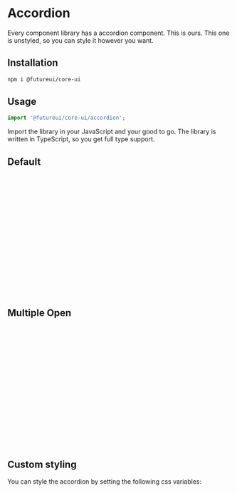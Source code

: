

<Meta of={AccordionStories} />

# Accordion

Every component library has a accordion component. This is ours. This one is unstyled, so you can style it however you want.

## Installation

```bash
npm i @futureui/core-ui
```

## Usage

```ts
import '@futureui/core-ui/accordion';
```

Import the library in your JavaScript and your good to go. The library is written in TypeScript, so you get full type support.


## Default
<Canvas of={AccordionStories.OneOpen} />

```html
<fu-core-accordion>
    <fu-core-accordion-item>
        <fu-core-accordion-header><h2>Accordion Header 1</h2></fu-core-accordion-header>
        <fu-core-accordion-content>Accordion Content 1</fu-core-accordion-content>
    </fu-core-accordion-item>
    <fu-core-accordion-item>
        <fu-core-accordion-header><h2>Accordion Header 2</h2></fu-core-accordion-header>
        <fu-core-accordion-content>Accordion Content 2</fu-core-accordion-content>
    </fu-core-accordion-item>
    <fu-core-accordion-item>
        <fu-core-accordion-header><h2>Accordion Header 3</h2></fu-core-accordion-header>
        <fu-core-accordion-content>Accordion Content 3</fu-core-accordion-content>
    </fu-core-accordion-item>
    <fu-core-accordion-item>
        <fu-core-accordion-header><h2>Accordion Header 4</h2></fu-core-accordion-header>
        <fu-core-accordion-content>Accordion Content 4</fu-core-accordion-content>
    </fu-core-accordion-item>
</fu-core-accordion> 
```

## Multiple Open
<Canvas of={AccordionStories.MultipleOpen} />

```html
<fu-core-accordion allow-multiple="true">
    <fu-core-accordion-item>
        <fu-core-accordion-header><h2>Accordion Header 1</h2></fu-core-accordion-header>
        <fu-core-accordion-content>Accordion Content 1</fu-core-accordion-content>
    </fu-core-accordion-item>
    <fu-core-accordion-item>
        <fu-core-accordion-header><h2>Accordion Header 2</h2></fu-core-accordion-header>
        <fu-core-accordion-content>Accordion Content 2</fu-core-accordion-content>
    </fu-core-accordion-item>
    <fu-core-accordion-item>
        <fu-core-accordion-header><h2>Accordion Header 3</h2></fu-core-accordion-header>
        <fu-core-accordion-content>Accordion Content 3</fu-core-accordion-content>
    </fu-core-accordion-item>
    <fu-core-accordion-item>
        <fu-core-accordion-header><h2>Accordion Header 4</h2></fu-core-accordion-header>
        <fu-core-accordion-content>Accordion Content 4</fu-core-accordion-content>
    </fu-core-accordion-item>
</fu-core-accordion> 
```

## Custom styling

You can style the accordion by setting the following css variables:

```css	
:root {
	--core-accordion-content-closed-padding: 0;
	--core-accordion-content-closed-margin: 0;
	--core-accordion-content-closed-background-color: transparent;
	--core-accordion-content-open-padding: 0;
	--core-accordion-content-open-margin: 0;
	--core-accordion-content-open-background-color: transparent;

	--core-accordion-item-margin: 0;
	--core-accordion-item-padding: 1rem;
	--core-accordion-item-background-color: #f1f1f1;
	--core-accordion-item-border-radius: 0;

	--core-accordion-item-border-top: none;
	--core-accordion-item-border-right: none;
	--core-accordion-item-border-bottom: none;
	--core-accordion-item-border-left: none;

	--core-accordion-item-margin-open: 0;
	--core-accordion-item-padding-open: 1rem;
	--core-accordion-item-background-color-open: #f1f1f1;
}
```